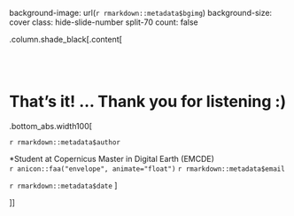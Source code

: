 background-image: url(`r rmarkdown::metadata$bgimg`)
background-size: cover
class: hide-slide-number split-70
count: false

.column.shade_black[.content[

<br><br>

# That's it! ... Thank you for listening :)

.bottom_abs.width100[

`r rmarkdown::metadata$author`

*Student at Copernicus Master in Digital Earth (EMCDE)<br>
`r anicon::faa("envelope", animate="float")`  `r rmarkdown::metadata$email`

`r rmarkdown::metadata$date`
]


]]



<div class="column transition monash-m-new delay-1s" style="clip-path:url(#swipe__clip-path);">
<div class="background-image" style="background-image:url('images/large.png');background-position: center;background-size:cover;margin-left:3px;">
<svg class="clip-svg absolute">
<defs>
<clipPath id="swipe__clip-path" clipPathUnits="objectBoundingBox">
<polygon points="0.5745 0, 0.5 0.33, 0.42 0, 0 0, 0 1, 0.27 1, 0.27 0.59, 0.37 1, 0.634 1, 0.736 0.59, 0.736 1, 1 1, 1 0, 0.5745 0" />
</clipPath>
</defs>	
</svg>
</div>
</div>
